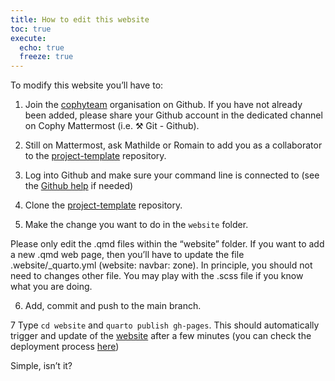 ```yaml
---
title: How to edit this website
toc: true
execute: 
  echo: true
  freeze: true
---
```


To modify this website you'll have to:

1. Join the [cophyteam](https://github.com/cophyteam) organisation on Github. If you have not already been added, please share your Github account in the dedicated channel on Cophy Mattermost (i.e. ⚒️ Git - Github).

2. Still on Mattermost, ask Mathilde or Romain to add you as a collaborator to the [project-template](https://github.com/cophyteam/project-template) repository.

3. Log into Github and make sure your command line is connected to (see the [Github help](/help_github.html) if needed)

4. Clone the [project-template](https://github.com/cophyteam/project-template) repository.

5. Make the change you want to do in the `website` folder. 

::: {.alert .alert-dismissible .alert-warning} 
Please only edit the .qmd files within the "website" folder. 
If you want to add a new .qmd web page, then you'll have to update the file .website/_quarto.yml (website: navbar: zone).
In principle, you should not need to changes other file. You may play with the .scss file if you know what you are doing.
:::

6. Add, commit and push to the main branch. 

7 Type `cd website` and `quarto publish gh-pages`. This should automatically trigger and update of the [website](https://cophyteam.github.io/project-template) after a few minutes (you can check the deployment process [here](https://github.com/cophyteam/project-template/actions))


Simple, isn't it?